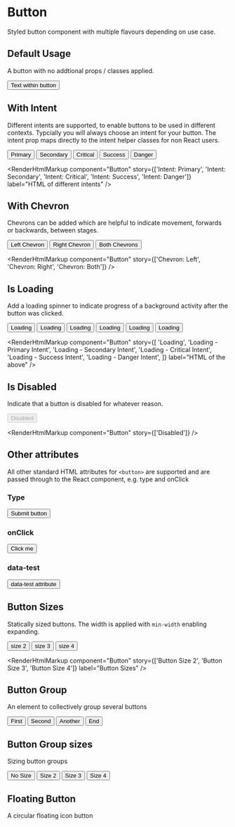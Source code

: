 
<Meta title="Button" component={Button} />

# Button

Styled button component with multiple flavours depending on use case.

<ArgsTable of={Button} />

## Default Usage

A button with no addtional props / classes applied.

<Canvas>
  <Story name="Default Usage">
    <Button>Text within button</Button>
  </Story>
</Canvas>

<RenderHtmlMarkup component="Button" story="Default Usage" />

## With Intent

Different intents are supported, to enable buttons to be used in different contexts. Typcially you will always choose an intent for your button. The intent prop maps directly to the intent helper classes for non React users.

<Canvas>
  <Story name="Intent: Primary">
    <Button intent="primary">Primary</Button>
  </Story>
  <Story name="Intent: Secondary">
    <Button intent="secondary">Secondary</Button>
  </Story>
  <Story name="Intent: Critical">
    <Button intent="critical">Critical</Button>
  </Story>
  <Story name="Intent: Success">
    <Button intent="success">Success</Button>
  </Story>
  <Story name="Intent: Danger">
    <Button intent="danger">Danger</Button>
  </Story>
</Canvas>

<RenderHtmlMarkup
  component="Button"
  story={['Intent: Primary', 'Intent: Secondary', 'Intent: Critical', 'Intent: Success', 'Intent: Danger']}
  label="HTML of different intents"
/>

## With Chevron

Chevrons can be added which are helpful to indicate movement, forwards or backwards, between stages.

<Canvas>
  <Story name="Chevron: Left">
    <Button chevronLeft intent="primary">
      Left Chevron
    </Button>
  </Story>
  <Story name="Chevron: Right">
    <Button chevronRight intent="primary">
      Right Chevron
    </Button>
  </Story>
  <Story name="Chevron: Both">
    <Button chevronLeft chevronRight intent="primary">
      Both Chevrons
    </Button>
  </Story>
</Canvas>

<RenderHtmlMarkup component="Button" story={['Chevron: Left', 'Chevron: Right', 'Chevron: Both']} />

## Is Loading

Add a loading spinner to indicate progress of a background activity after the button was clicked.

<Canvas>
  <Story name="Loading">
    <Button loading>Loading</Button>
  </Story>
  <Story name="Loading - Primary Intent">
    <Button intent="primary" loading>
      Loading
    </Button>
  </Story>
  <Story name="Loading - Secondary Intent">
    <Button intent="secondary" loading>
      Loading
    </Button>
  </Story>
  <Story name="Loading - Critical Intent">
    <Button intent="critical" loading>
      Loading
    </Button>
  </Story>
  <Story name="Loading - Success Intent">
    <Button intent="success" loading>
      Loading
    </Button>
  </Story>
  <Story name="Loading - Danger Intent">
    <Button intent="danger" loading>
      Loading
    </Button>
  </Story>
</Canvas>

<RenderHtmlMarkup
  component="Button"
  story={[
    'Loading',
    'Loading - Primary Intent',
    'Loading - Secondary Intent',
    'Loading - Critical Intent',
    'Loading - Success Intent',
    'Loading - Danger Intent',
  ]}
  label="HTML of the above"
/>

## Is Disabled

Indicate that a button is disabled for whatever reason.

<Canvas>
  <Story name="Disabled">
    <Button disabled>Disabled</Button>
  </Story>
</Canvas>

<RenderHtmlMarkup component="Button" story={['Disabled']} />

## Other attributes

All other standard HTML attributes for `<button>` are supported and are passed through to the React component, e.g. type and onClick

### Type

<Canvas>
  <Story name="Standard attributes: type">
    <Button type="submit" intent="primary">
      Submit button
    </Button>
  </Story>
</Canvas>

<RenderHtmlMarkup component="Button" story="Standard attributes: type" />

### onClick

<Canvas>
  <Story name="Standard attributes: onClick">
    <Button onClick={action('Button was clicked')} intent="primary">
      Click me
    </Button>
  </Story>
</Canvas>

### data-test

<Canvas>
  <Story name="Standard attributes: data-*">
    <Button data-test="someValue" intent="primary">
      data-test attribute
    </Button>
  </Story>
</Canvas>

<RenderHtmlMarkup component="Button" story="Standard attributes: data-*" />

## Button Sizes

Statically sized buttons. The width is applied with `min-width` enabling expanding.

<Canvas>
  <Story name="Button Size 2">
    <Button intent="primary" size={2}>
      size 2
    </Button>
  </Story>
  <Story name="Button Size 3">
    <Button intent="primary" size={3}>
      size 3
    </Button>
  </Story>
  <Story name="Button Size 4">
    <Button intent="primary" size={4}>
      size 4
    </Button>
  </Story>
</Canvas>

<RenderHtmlMarkup component="Button" story={['Button Size 2', 'Button Size 3', 'Button Size 4']} label="Button Sizes" />

## Button Group

An element to collectively group several buttons

<Canvas>
  <Story name="Button Group">
    <ButtonGroup>
      <Button intent="primary">First</Button>
      <Button intent="secondary">Second</Button>
      <Button intent="critical">Another</Button>
      <Button intent="danger">End</Button>
    </ButtonGroup>
  </Story>
</Canvas>

<RenderHtmlMarkup component="Button" story="Button Group" />

## Button Group sizes

Sizing button groups

<Canvas>
  <Story name="Button Group Size">
    <ButtonGroup>
      <Button intent="primary">No Size</Button>
      <Button intent="secondary" size={2}>
        Size 2
      </Button>
      <Button intent="critical" size={3}>
        Size 3
      </Button>
      <Button intent="danger" size={4}>
        Size 4
      </Button>
    </ButtonGroup>
  </Story>
</Canvas>

<RenderHtmlMarkup component="Button" story="Button Group Size" />

## Floating Button

A circular floating icon button

<Canvas>
  <Story name="Floating Button">
    <FloatingButton intent="primary" icon="addSystem" />
    <FloatingButton intent="secondary" icon="addSystem" />
    <FloatingButton icon="addSystem" />
    <FloatingButton intent="danger" icon="addSystem" loading />
  </Story>
</Canvas>

<RenderHtmlMarkup component="Button" story="Floating Button" />

<ArgsTable of={FloatingButton} />
